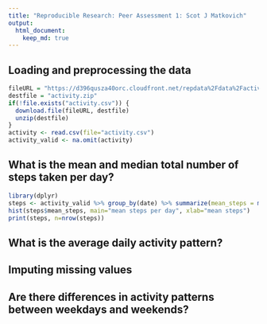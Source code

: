 ```yaml
---
title: "Reproducible Research: Peer Assessment 1: Scot J Matkovich"
output: 
  html_document:
    keep_md: true
---
```



## Loading and preprocessing the data
```r
fileURL = "https://d396qusza40orc.cloudfront.net/repdata%2Fdata%2Factivity.zip"
destfile = "activity.zip"
if(!file.exists("activity.csv")) {
  download.file(fileURL, destfile)
  unzip(destfile)
}
activity <- read.csv(file="activity.csv")
activity_valid <- na.omit(activity)
```

## What is the mean and median total number of steps taken per day?
```r
library(dplyr)
steps <- activity_valid %>% group_by(date) %>% summarize(mean_steps = mean(steps), median_steps = median(steps))
hist(steps$mean_steps, main="mean steps per day", xlab="mean steps")
print(steps, n=nrow(steps))
```

## What is the average daily activity pattern?



## Imputing missing values



## Are there differences in activity patterns between weekdays and weekends?

